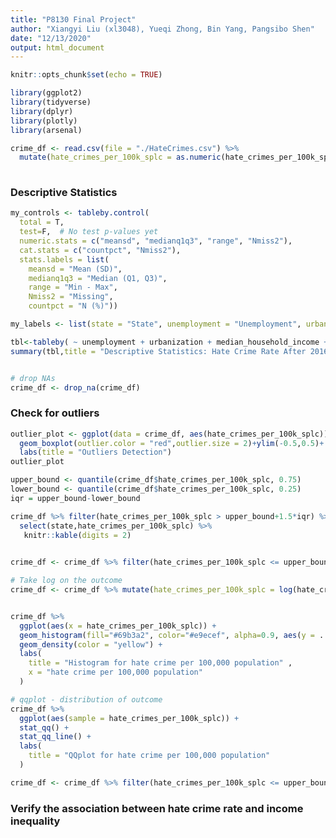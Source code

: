 ```yaml
---
title: "P8130 Final Project"
author: "Xiangyi Liu (xl3048), Yueqi Zhong, Bin Yang, Pangsibo Shen"
date: "12/13/2020"
output: html_document
---
```


```r
knitr::opts_chunk$set(echo = TRUE)

library(ggplot2)
library(tidyverse)
library(dplyr)
library(plotly)
library(arsenal)

```


```r
crime_df <- read.csv(file = "./HateCrimes.csv") %>% 
  mutate(hate_crimes_per_100k_splc = as.numeric(hate_crimes_per_100k_splc))
  
```


### Descriptive Statistics
```r
my_controls <- tableby.control(
  total = T,
  test=F,  # No test p-values yet
  numeric.stats = c("meansd", "medianq1q3", "range", "Nmiss2"),
  cat.stats = c("countpct", "Nmiss2"),
  stats.labels = list(
    meansd = "Mean (SD)",
    medianq1q3 = "Median (Q1, Q3)",
    range = "Min - Max",
    Nmiss2 = "Missing",
    countpct = "N (%)"))

my_labels <- list(state = "State", unemployment = "Unemployment", urbanization = "Urbanization", median_household_income = "Median Household Income", perc_population_with_high_school_degree = "High School Education %", perc_non_citizen = "Non Citizen %", gini_index = "Gini Index", perc_non_white = " Non White %", hate_crimes_per_100k_splc = "Hate Crime Rate per 100K")

tbl<-tableby( ~ unemployment + urbanization + median_household_income + perc_population_with_high_school_degree + perc_non_citizen + gini_index + perc_non_white + hate_crimes_per_100k_splc,data = crime_df, control=my_controls,test=FALSE)
summary(tbl,title = "Descriptive Statistics: Hate Crime Rate After 2016 Election",labelTranslations = my_labels,text=TRUE)


# drop NAs
crime_df <- drop_na(crime_df)
```


### Check for outliers
```r
outlier_plot <- ggplot(data = crime_df, aes(hate_crimes_per_100k_splc))+
  geom_boxplot(outlier.color = "red",outlier.size = 2)+ylim(-0.5,0.5)+
  labs(title = "Outliers Detection")
outlier_plot

upper_bound <- quantile(crime_df$hate_crimes_per_100k_splc, 0.75)
lower_bound <- quantile(crime_df$hate_crimes_per_100k_splc, 0.25)
iqr = upper_bound-lower_bound

crime_df %>% filter(hate_crimes_per_100k_splc > upper_bound+1.5*iqr) %>% 
  select(state,hate_crimes_per_100k_splc) %>%
   knitr::kable(digits = 2)
 

crime_df <- crime_df %>% filter(hate_crimes_per_100k_splc <= upper_bound+1.5*iqr)

# Take log on the outcome
crime_df <- crime_df %>% mutate(hate_crimes_per_100k_splc = log(hate_crimes_per_100k_splc))


crime_df %>% 
  ggplot(aes(x = hate_crimes_per_100k_splc)) +
  geom_histogram(fill="#69b3a2", color="#e9ecef", alpha=0.9, aes(y = ..density..)) + 
  geom_density(color = "yellow") +
  labs(
    title = "Histogram for hate crime per 100,000 population" ,
    x = "hate crime per 100,000 population"
  )

# qqplot - distribution of outcome
crime_df %>% 
  ggplot(aes(sample = hate_crimes_per_100k_splc)) + 
  stat_qq() + 
  stat_qq_line() +
  labs(
    title = "QQplot for hate crime per 100,000 population"
  )

crime_df <- crime_df %>% filter(hate_crimes_per_100k_splc <= upper_bound+1.5*iqr)

```


### Verify the association between hate crime rate and income inequality



